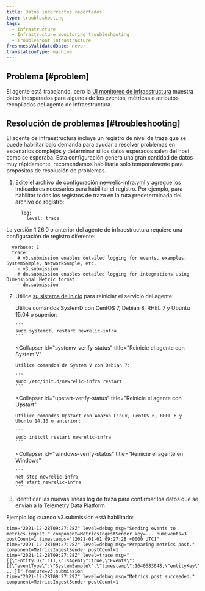 ```yaml
---
title: Datos incorrectos reportados
type: troubleshooting
tags:
  - Infrastructure
  - Infrastructure monitoring troubleshooting
  - Troubleshoot infrastructure
freshnessValidatedDate: never
translationType: machine
---
```


## Problema [#problem]

El agente está trabajando, pero la [UI monitoreo de infraestructura](/docs/infrastructure/infrastructure-ui-pages/infra-hosts-ui-page) muestra datos inesperados para algunos de los eventos, métricas o atributos recopilados del agente de infraestructura.

## Resolución de problemas [#troubleshooting]

El agente de infraestructura incluye un registro de nivel de traza que se puede habilitar bajo demanda para ayudar a resolver problemas en escenarios complejos y determinar si los datos esperados salen del host como se esperaba. Esta configuración genera una gran cantidad de datos muy rápidamente, recomendamos habilitarla solo temporalmente para propósitos de resolución de problemas.

1. Edite el archivo de configuración [newrelic-infra.yml](/docs/infrastructure/install-infrastructure-agent/configuration/infrastructure-agent-configuration-settings/#logging-variables) y agregue los indicadores necesarios para habilitar el registro. Por ejemplo, para habilitar todos los registros de traza en la ruta predeterminada del archivo de registro:

   ```
     log:
       level: trace
   ```

La versión 1.26.0 o anterior del agente de infraestructura requiere una configuración de registro diferente:

```
  verbose: 1
  trace: 
    # v3.submission enables detailed logging for events, examples: SystemSample, NetworkSample, etc.
    - v3.submission
    # dm.submission enables detailed logging for integrations using Dimensional Metric format. 
    - dm.submission
```

2. Utilice [su sistema de inicio](/docs/infrastructure/new-relic-infrastructure/configuration/start-stop-restart-check-infrastructure-agent-status#init-system) para reiniciar el servicio del agente:

   <CollapserGroup>
     <Collapser
       id="systemd-verify-status"
       title="Reinicie el agente con SystemD"
     >
       Utilice comandos SystemD con CentOS 7, Debian 8, RHEL 7 y Ubuntu 15.04 o superior:

       ```
       sudo systemctl restart newrelic-infra
       ```
     </Collapser>

     <Collapser
       id="systemv-verify-status"
       title="Reinicie el agente con System V"
     >
       Utilice comandos de System V con Debian 7:

       ```
       sudo /etc/init.d/newrelic-infra restart
       ```
     </Collapser>

     <Collapser
       id="upstart-verify-status"
       title="Reinicie el agente con Upstart"
     >
       Utilice comandos Upstart con Amazon Linux, CentOS 6, RHEL 6 y Ubuntu 14.10 o anterior:

       ```
       sudo initctl restart newrelic-infra
       ```
     </Collapser>

     <Collapser
       id="windows-verify-status"
       title="Reinicie el agente en Windows"
     >
       ```
       net stop newrelic-infra
       net start newrelic-infra
       ```
     </Collapser>
   </CollapserGroup>

3. Identificar las nuevas líneas log de traza para confirmar los datos que se envían a la Telemetry Data Platform.

Ejemplo log cuando v3.submission está habilitado:

```
time="2021-12-28T09:27:28Z" level=debug msg="Sending events to metrics-ingest." component=MetricsIngestSender key=... numEvents=3 postCount=1 timestamps="[2021-01-01 09:27:28 +0000 UTC]"
time="2021-12-28T09:27:28Z" level=debug msg="Preparing metrics post." component=MetricsIngestSender postCount=1
time="2021-12-28T09:27:28Z" level=trace msg="[{\"EntityID\":111,\"IsAgent\":true,\"Events\":[{\"eventType\":\"SystemSample\",\"timestamp\":1640683648,\"entityKey\":\"...\",\"cpuPercent\":0.2004008016032026, ...}]" feature=v3.submission
time="2021-12-28T09:27:29Z" level=debug msg="Metrics post succeeded." component=MetricsIngestSender postCount=1
```
